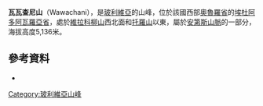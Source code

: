 {{Coord|18|57|26|S|66|23|47|W|display=title}}

'''瓦瓦查尼山'''（Wawachani），是[[玻利維亞|玻利維亞]]的山峰，位於該國西部[[奧魯羅省|奧魯羅省]]的[[埃杜阿多阿瓦羅亞省|埃杜阿多阿瓦羅亞省]]，處於[[維拉科柳山_(瓊卡拉)|維拉科柳山]]西北面和[[托羅山|托羅山]]以東，屬於[[安第斯山脈|安第斯山脈]]的一部分，海拔高度5,136米。

==參考資料==
*{{cite web|url=http://www.ine.gob.bo/publicaciones/visorPdf.aspx?Codigo=040201&tipo=1|title=Challapata|author=<!--Staff writer(s); no by-line.-->|date=|website=|publisher=INE, Bolivia|accessdate=October 13, 2014|deadurl=yes|archiveurl=https://web.archive.org/web/20141016042718/http://www.ine.gob.bo/publicaciones/visorPdf.aspx?Codigo=040201&tipo=1|archivedate=2014年10月16日}}

{{Bolivia-geo-stub}}
[[Category:玻利維亞山峰|Category:玻利維亞山峰]]